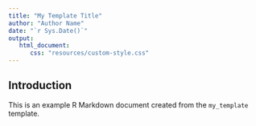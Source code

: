 ```yaml
---
title: "My Template Title"
author: "Author Name"
date: "`r Sys.Date()`"
output:
   html_document:
      css: "resources/custom-style.css"
---
```


## Introduction

This is an example R Markdown document created from the `my_template` template.
